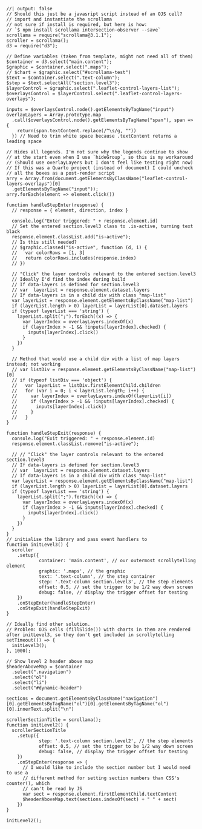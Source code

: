 
```ojs
//| output: false
// Should this just be a javasript script instead of an OJS cell?
// import and instantiate the scrollama
// not sure if install is required, but here is how:
// `$ npm install scrollama intersection-observer --save`
scrollama = require("scrollama@3.1.1");
scroller = scrollama();
d3 = require("d3");

// Define variables (taken from template, might not need all of them)
$container = d3.select("main.content");
$graphic = $container.select(".maps");
// $chart = $graphic.select("#scrollama-test")
$text = $container.select(".text-column");
$step = $text.selectAll("section.level3");
$layerControl = $graphic.select(".leaflet-control-layers-list");
$overlaysControl = $layerControl.select(".leaflet-control-layers-overlays");

inputs = $overlaysControl.node().getElementsByTagName("input")
overlayLayers = Array.prototype.map
  .call($overlaysControl.node().getElementsByTagName("span"), span => {
    return(span.textContent.replace(/^\s/g, ""))
  }) // Need to trim white space because .textContent returns a leading space

// Hides all legends. I'm not sure why the legends continue to show
// at the start even when I use `hideGroup`, so this is my workaround
// (Should use overlayLayers but I don't feel like testing right now)
// If this was a Quarto project (instead of document) I could uncheck
// all the boxes as a post-render script
arry = Array.from(document.getElementsByClassName("leaflet-control-layers-overlays")[0]
  .getElementsByTagName("input"));
arry.forEach(element => element.click())

function handleStepEnter(response) {
  // response = { element, direction, index }

  console.log("Enter triggered: " + response.element.id)
  // Set the entered section.level3 class to .is-active, turning text black
  response.element.classList.add("is-active");
  // Is this still needed?
  // $graphic.classed("is-active", function (d, i) {
  //   var colorRows = [1, 3]
  //   return colorRows.includes(response.index)
  // })
  
  // "Click" the layer controls relevant to the entered section.level3
  // Ideally I'd find the index during build
  // If data-layers is defined for section.level3
  // var  layerList = response.element.dataset.layers
  // If data-layers is in a child div with class "map-list"
  var layerList = response.element.getElementsByClassName("map-list")
  if (layerList.length > 0) layerList = layerList[0].dataset.layers
  if (typeof layerList === 'string') {
    layerList.split(";").forEach((x) => {
      var layerIndex = overlayLayers.indexOf(x)
      if (layerIndex > -1 && !inputs[layerIndex].checked) {
        inputs[layerIndex].click()
      }
    })
  }

  // Method that would use a child div with a list of map layers instead; not working
  // var listDiv = response.element.getElementsByClassName("map-list")[0]
  // if (typeof listDiv === 'object') {
  //   var layerList = listDiv.firstElementChild.children
  //   for (var i = 0; i < layerList.length; i++) {
  //     var layerIndex = overlayLayers.indexOf(layerList[i])
  //     if (layerIndex > -1 && !inputs[layerIndex].checked) {
  //       inputs[layerIndex].click()
  //     }
  //   }
}

function handleStepExit(response) {
  console.log("Exit triggered: " + response.element.id)
  response.element.classList.remove("is-active");
  
  // // "Click" the layer controls relevant to the entered section.level3
  // If data-layers is defined for section.level3
  // var  layerList = response.element.dataset.layers
  // If data-layers is in a child div with class "map-list"
  var layerList = response.element.getElementsByClassName("map-list")
  if (layerList.length > 0) layerList = layerList[0].dataset.layers
  if (typeof layerList === 'string') {
    layerList.split(";").forEach((x) => {
      var layerIndex = overlayLayers.indexOf(x)
      if (layerIndex > -1 && inputs[layerIndex].checked) {
        inputs[layerIndex].click()
      }
    })
  }
}
// initialise the library and pass event handlers to 
function initLevel3() {
  scroller
    .setup({
			container: 'main.content', // our outermost scrollytelling element
			graphic: '.maps', // the graphic
			text: '.text-column', // the step container
			step: '.text-column section.level3', // the step elements
			offset: 0.5, // set the trigger to be 1/2 way down screen
			debug: false, // display the trigger offset for testing
    })
    .onStepEnter(handleStepEnter)
    .onStepExit(handleStepExit)
}

// Ideally find other solution.
// Problem: OJS cells (fillSlide()) with charts in them are rendered after initLevel3, so they don't get included in scrollytelling
setTimeout(() => {
  initLevel3();
}, 1000);
```


```ojs
// Show level 2 header above map
$headerAboveMap = $container
  .select(".navigation")
  .select("ol")
  .select("li")
  .select("#dynamic-header")

sections = document.getElementsByClassName("navigation")[0].getElementsByTagName("ol")[0].getElementsByTagName("ol")[0].innerText.split("\n")

scrollerSectionTitle = scrollama();
function initLevel2() {
  scrollerSectionTitle
    .setup({
			step: '.text-column section.level2', // the step elements
			offset: 0.5, // set the trigger to be 1/2 way down screen
			debug: false, // display the trigger offset for testing
    })
    .onStepEnter(response => {
      // I would like to include the section number but I would need to use a
      // different method for setting section numbers than CSS's counter(), which
      // can't be read by JS
      var sect = response.element.firstElementChild.textContent
      $headerAboveMap.text(sections.indexOf(sect) + " " + sect)
    })
}

initLevel2();
```